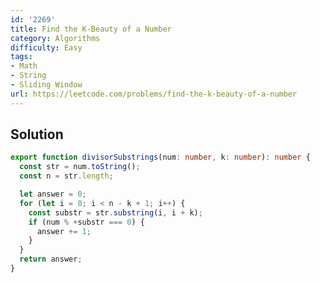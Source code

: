 ```yaml
---
id: '2269'
title: Find the K-Beauty of a Number
category: Algorithms
difficulty: Easy
tags:
- Math
- String
- Sliding Window
url: https://leetcode.com/problems/find-the-k-beauty-of-a-number
---
```


## Solution

```typescript filename="solution.ts" copy
export function divisorSubstrings(num: number, k: number): number {
  const str = num.toString();
  const n = str.length;

  let answer = 0;
  for (let i = 0; i < n - k + 1; i++) {
    const substr = str.substring(i, i + k);
    if (num % +substr === 0) {
      answer += 1;
    }
  }
  return answer;
}
```

